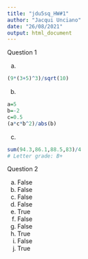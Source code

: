 ---
title: "jdu5sq_HW#1"
author: "Jacqui Unciano"
date: "26/08/2021"
output: html_document
---

Question 1

(a)

```{r}
(9*(3+5)^3)/sqrt(10)
```

(b)

```{r}
a=5
b=-2
c=0.5
(a*c*b^2)/abs(b)
```

(c)

```{r}
sum(94.3,86.1,88.5,83)/4
# Letter grade: B+
```

Question 2

(a) False
(b) False
(c) False
(d) False
(e) True
(f) False
(g) False
(h) True
(i) False
(j) True